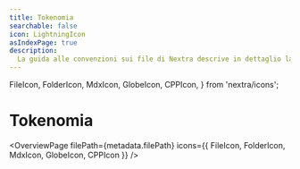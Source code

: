 ```yaml
---
title: Tokenomia
searchable: false
icon: LightningIcon
asIndexPage: true
description:
  La guida alle convenzioni sui file di Nextra descrive in dettaglio la struttura e l'organizzazione dei file e delle directory all'interno di un progetto Nextra, incluso l'utilizzo dei file `page.mdx`, `_meta.js` e `mdx-components.js`, nonché le directory `content` e `src`.
---
```


  FileIcon,
  FolderIcon,
  MdxIcon,
  GlobeIcon,
  CPPIcon,
} from 'nextra/icons';

# Tokenomia

<OverviewPage
  filePath={metadata.filePath}
  icons={{ FileIcon, FolderIcon, MdxIcon, GlobeIcon, CPPIcon }}
/>